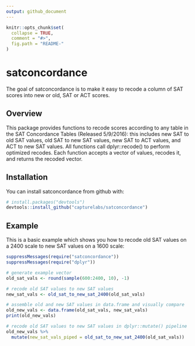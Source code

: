 ```yaml
---
output: github_document
---
```


<!-- README.md is generated from README.Rmd. Please edit that file -->

```r
knitr::opts_chunk$set(
  collapse = TRUE,
  comment = "#>",
  fig.path = "README-"
)
```

# satconcordance

The goal of satconcordance is to make it easy to recode a column of SAT scores into new or old, SAT or ACT scores.

## Overview

This package provides functions to recode scores according to any table in the SAT Concordance Tables (Released 5/9/2016): this includes new SAT to old SAT values, old SAT to new SAT values, new SAT to ACT values, and ACT to new SAT values. All functions call dplyr::recode() to perform optimized recodes. Each function accepts a vector of values, recodes it, and returns the recoded vector.

## Installation

You can install satconcordance from github with:

```r
# install.packages("devtools")
devtools::install_github("capturelabs/satconcordance")
```

## Example

This is a basic example which shows you how to recode old SAT values on a 2400 scale to new SAT values on a 1600 scale:

```r
suppressMessages(require("satconcordance"))
suppressMessages(require("dplyr"))

# generate example vector
old_sat_vals <- round(sample(600:2400, 10), -1)

# recode old SAT values to new SAT values
new_sat_vals <- old_sat_to_new_sat_2400(old_sat_vals)

# assemble old and new SAT values in data.frame and visually compare
old_new_vals <- data.frame(old_sat_vals, new_sat_vals)
print(old_new_vals)

# recode old SAT values to new SAT values in dplyr::mutate() pipeline
old_new_vals %>%
  mutate(new_sat_vals_piped = old_sat_to_new_sat_2400(old_sat_vals))

```
